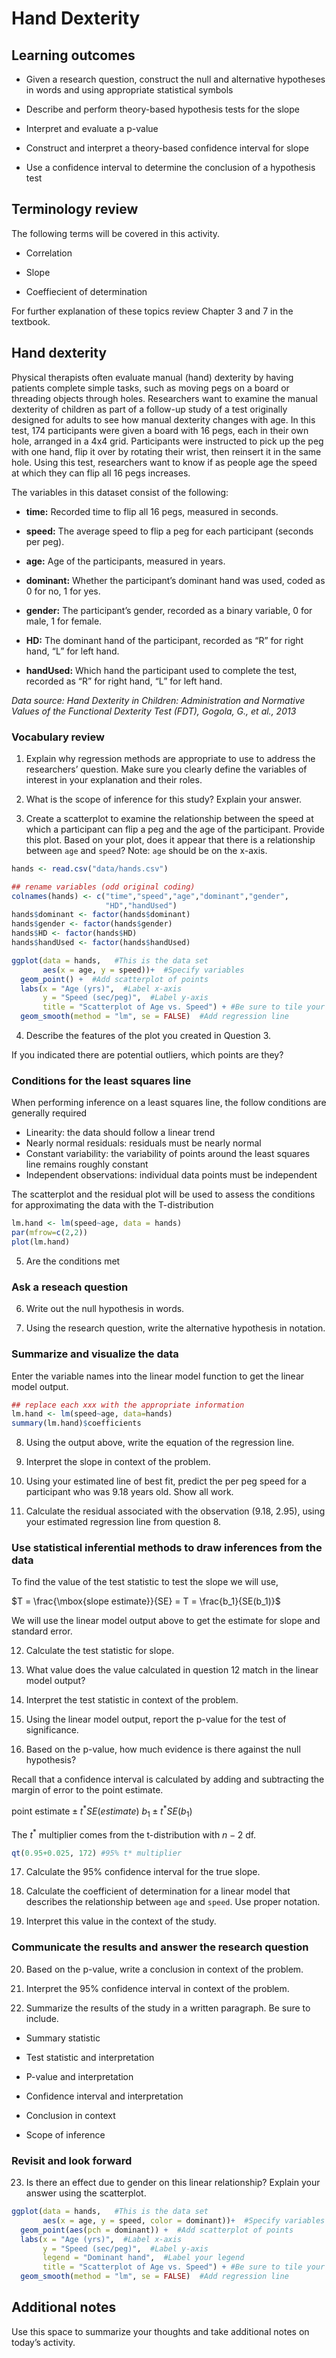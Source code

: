 # Hand Dexterity

## Learning outcomes
* Given a research question, construct the null and alternative hypotheses
  in words and using appropriate statistical symbols
  
* Describe and perform theory-based hypothesis tests for the slope 

* Interpret and evaluate a p-value

* Construct and interpret a theory-based confidence interval for slope

* Use a confidence interval to determine the conclusion of a hypothesis test

## Terminology review
The following terms will be covered in this activity.

* Correlation

* Slope 

* Coeffiecient of determination

For further explanation of these topics review Chapter 3 and 7 in the textbook.

## Hand dexterity

Physical therapists often evaluate manual (hand) dexterity by having patients complete simple tasks, such as moving pegs on a board or threading objects through holes. Researchers want to examine the manual dexterity of children as part of a follow-up study of a test originally designed for adults to see how manual dexterity changes with age. In this test, 174 participants were given a board with 16 pegs, each in their own hole, arranged in a 4x4 grid. Participants were instructed to pick up the peg with one hand, flip it over by rotating their wrist, then reinsert it in the same hole. Using this test, researchers want to know if as people age the speed at which they can flip all 16 pegs increases.

The variables in this dataset consist of the following:

- **time:** Recorded time to flip all 16 pegs, measured in seconds.

- **speed:** The average speed to flip a peg for each participant (seconds per peg).

- **age:** Age of the participants, measured in years.

- **dominant:** Whether the participant's dominant hand was used, coded as 0 for no, 1 for yes.

- **gender:** The participant's gender, recorded as a binary variable, 0 for male, 1 for female.

- **HD:** The dominant hand of the participant, recorded as "R" for right hand, "L" for left hand.

- **handUsed:** Which hand the participant used to complete the test, recorded as "R" for right hand, "L" for left hand.

*Data source: Hand Dexterity in Children: Administration and Normative Values of the Functional Dexterity Test (FDT), Gogola, G., et al., 2013*


### Vocabulary review

1. Explain why regression methods are appropriate to use to address the researchers' question. Make sure you clearly define the variables of interest in your explanation and their roles.

\vspace{1in}

2. What is the scope of inference for this study?  Explain your answer. 

\vspace{1in}


3. Create a scatterplot to examine the relationship between the speed at which a participant can flip a peg and the age of the participant. Provide this plot. Based on your plot, does it appear that there is a relationship between ``age`` and ``speed``? Note: ``age`` should be on the x-axis.
 
```r
hands <- read.csv("data/hands.csv")

## rename variables (odd original coding)
colnames(hands) <- c("time","speed","age","dominant","gender",
                     "HD","handUsed") 
hands$dominant <- factor(hands$dominant)
hands$gender <- factor(hands$gender)
hands$HD <- factor(hands$HD)
hands$handUsed <- factor(hands$handUsed)
```

```r
ggplot(data = hands,   #This is the data set
       aes(x = age, y = speed))+  #Specify variables
  geom_point() +  #Add scatterplot of points
  labs(x = "Age (yrs)",  #Label x-axis
       y = "Speed (sec/peg)",  #Label y-axis
       title = "Scatterplot of Age vs. Speed") + #Be sure to tile your plots
  geom_smooth(method = "lm", se = FALSE)  #Add regression line
```


4. Describe the features of the plot you created in Question 3.

\vspace{1in}

If you indicated there are potential outliers, which points are they?

### Conditions for the least squares line

When performing inference on a least squares line, the follow conditions are generally required

- Linearity: the data should follow a linear trend
- Nearly normal residuals: residuals must be nearly normal
- Constant variability: the variability of points around the least squares line remains roughly constant
- Independent observations: individual data points must be independent 

The scatterplot and the residual plot will be used to assess the conditions for approximating the data with the T-distribution

```r
lm.hand <- lm(speed~age, data = hands)
par(mfrow=c(2,2))
plot(lm.hand)
```

5. Are the conditions met 

\vspace{1in}


### Ask a reseach question

6. Write out the null hypothesis in words.

\vspace{1in}

7. Using the research question, write the alternative hypothesis in notation.

\vspace{0.5in}

### Summarize and visualize the data

Enter the variable names into the linear model function to get the linear model output.

```r
## replace each xxx with the appropriate information
lm.hand <- lm(speed~age, data=hands)
summary(lm.hand)$coefficients
```
8.  Using the output above, write the equation of the regression line.

\vspace{1in}

9.  Interpret the slope in context of the problem.

\vspace{1in}

10. Using your estimated line of best fit, predict the per peg speed for a participant who was 9.18 years old. Show all work.

\vspace{1in}

11. Calculate the residual associated with the observation (9.18, 2.95), using your estimated regression line from question 8. 

\vspace{1in}

### Use statistical inferential methods to draw inferences from the data

To find the value of the test statistic to test the slope we will use, 

 $T = \frac{\mbox{slope estimate}}{SE} = T = \frac{b_1}{SE(b_1)}$
 
We will use the linear model output above to get the estimate for slope and standard error.

12.  Calculate the test statistic for slope.

\vspace{1in}

13.  What value does the value calculated in question 12 match in the linear model output?

\vspace{0.5in}

14.  Interpret the test statistic in context of the problem.

\vspace{1in}

15.  Using the linear model output, report the p-value for the test of significance.

\vspace{0.5in}
16. Based on the p-value, how much evidence is there against the null hypothesis?

\vspace{0.5in}

Recall that a confidence interval is calculated by adding and subtracting the margin of error to the point estimate.  

 $\mbox{point estimate}\pm t^*SE(estimate)$
 $b_1 \pm t^* SE(b_1)$
 
The $t^*$ multiplier comes from the t-distribution with $n-2$ df.

```r
qt(0.95+0.025, 172) #95% t* multiplier 
```

17. Calculate the 95% confidence interval for the true slope.
\vspace{1in}

18. Calculate the coefficient of determination for a linear model that describes the relationship between ``age`` and ``speed``. Use proper notation.

\vspace{1in}

19. Interpret this value in the context of the study.

\vspace{1in}

### Communicate the results and answer the research question

20. Based on the p-value, write a conclusion in context of the problem.

\vspace{1in}

21. Interpret the 95% confidence interval in context of the problem.

\vspace{1in}

22.  Summarize the results of the study in a written paragraph.  Be sure to include.

* Summary statistic

* Test statistic and interpretation

* P-value and interpretation

* Confidence interval and interpretation

* Conclusion in context

* Scope of inference

### Revisit and look forward

23. Is there an effect due to gender on this linear relationship?  Explain your answer using the scatterplot.

```r
ggplot(data = hands,   #This is the data set
       aes(x = age, y = speed, color = dominant))+  #Specify variables
  geom_point(aes(pch = dominant)) +  #Add scatterplot of points
  labs(x = "Age (yrs)",  #Label x-axis
       y = "Speed (sec/peg)",  #Label y-axis
       legend = "Dominant hand",  #Label your legend
       title = "Scatterplot of Age vs. Speed") + #Be sure to tile your plots
  geom_smooth(method = "lm", se = FALSE)  #Add regression line
```



## Additional notes

Use this space to summarize your thoughts and take additional notes on today's activity.